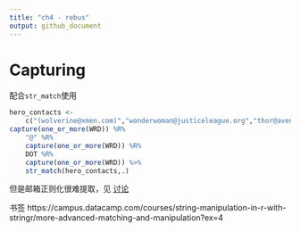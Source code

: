 ```yaml
---
title: "ch4 - rebus"
output: github_document
---
```


# Capturing

配合`str_match`使用

```r
hero_contacts <- 
    c("(wolverine@xmen.com)","wonderwoman@justiceleague.org","thor@avengers.com")
capture(one_or_more(WRD)) %R% 
    "@" %R% 
    capture(one_or_more(WRD)) %R% 
    DOT %R% 
    capture(one_or_more(WRD)) %>% 
    str_match(hero_contacts,.)
```

但是邮箱正则化很难提取，见
[讨论](https://stackoverflow.com/questions/201323/how-to-validate-an-email-address-using-a-regular-expression/201378#201378)

书签
https://campus.datacamp.com/courses/string-manipulation-in-r-with-stringr/more-advanced-matching-and-manipulation?ex=4